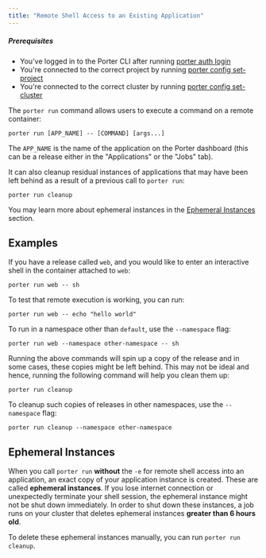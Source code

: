 ```yaml
---
title: "Remote Shell Access to an Existing Application"
---
```


##### Prerequisites

* You've logged in to the Porter CLI after running [porter auth login](/cli/command-reference/porter-auth)
* You're connected to the correct project by running [porter config set-project](/cli/command-reference/porter-config)
* You're connected to the correct cluster by running [porter config set-cluster](/cli/command-reference/porter-config)

The `porter run` command allows users to execute a command on a remote container:

```
porter run [APP_NAME] -- [COMMAND] [args...]

```

The `APP_NAME` is the name of the application on the Porter dashboard (this can be a release either in the "Applications" or the "Jobs" tab).

It can also cleanup residual instances of applications that may have been left behind as a result of a previous call to `porter run`:

```
porter run cleanup

```

You may learn more about ephemeral instances in the [Ephemeral Instances](#ephemeral-instances) section.

## Examples[](#examples "Direct link to heading")

If you have a release called `web`, and you would like to enter an interactive shell in the container attached to `web`:

```
porter run web -- sh

```

To test that remote execution is working, you can run:

```
porter run web -- echo "hello world"

```

To run in a namespace other than `default`, use the `--namespace` flag:

```
porter run web --namespace other-namespace -- sh

```

Running the above commands will spin up a copy of the release and in some cases, these copies might be left behind. This may not be ideal and hence, running the following command will help you clean them up:

```
porter run cleanup

```

To cleanup such copies of releases in other namespaces, use the `--namespace` flag:

```
porter run cleanup --namespace other-namespace

```

## Ephemeral Instances[](#ephemeral-instances "Direct link to heading")

When you call `porter run` **without** the `-e` for remote shell access into an application, an exact copy of your application instance is created. These are called **ephemeral instances**. If you lose internet connection or unexpectedly terminate your shell session, the ephemeral instance might not be shut down immediately. In order to shut down these instances, a job runs on your cluster that deletes ephemeral instances **greater than 6 hours old**.

To delete these ephemeral instances manually, you can run `porter run cleanup`.